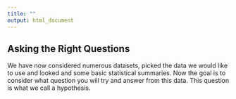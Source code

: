 ```yaml
---
title: ""
output: html_document
---
```



## Asking the Right Questions 

We have now considered numerous datasets, picked the data we would like to use and looked and some basic statistical summaries. Now the goal is to consider what question you will try and answer from this data. This question is what we call a hypothesis.